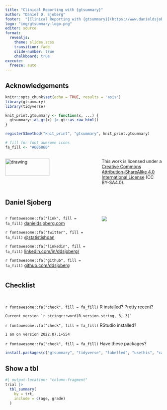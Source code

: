 ```yaml
---
title: "Clinical Reporting with {gtsummary}"
author: "Daniel D. Sjoberg"
footer:  "[Clinical Reporting with {gtsummary}](https://www.danieldsjoberg.com/clinical-reporting-gtsummary-rmed/)"
logo: "img/gtsummary-logo.png"
editor: source
format: 
  revealjs: 
    theme: slides.scss
    transition: fade
    slide-number: true
    chalkboard: true
execute:
  freeze: auto
---
```


## Acknowledgements

```r
knitr::opts_chunk$set(echo = TRUE, results = 'asis')
library(gtsummary)
library(tidyverse)

knit_print.gtsummary <- function(x, ...) {
  gtsummary::as_gt(x) |> gt::as_raw_html()
}

registerS3method("knit_print", "gtsummary", knit_print.gtsummary)

# fill for font awesome icons
fa_fill <- "#606060"
```

:::: {.columns}

::: {.column width="60%"}
<img src="img/r-med-logo-pride.png" alt="drawing" width="70%"/>
:::

::: {.column width="40%"}
This work is licensed under a [Creative Commons Attribution-ShareAlike 4.0 International License](https://creativecommons.org/licenses/by-sa/4.0/) (CC BY-SA4.0).
:::

::::


## Daniel Sjoberg

:::: {.columns}

::: {.column width="60%"}
`r fontawesome::fa("link", fill = fa_fill)` [danieldsjoberg.com](https://www.danieldsjoberg.com/)

`r fontawesome::fa("twitter", fill = fa_fill)` [\@statistishdan](https://twitter.com/statistishdan)

`r fontawesome::fa("linkedin", fill = fa_fill)` [linkedin.com/in/ddsjoberg/](https://www.linkedin.com/in/ddsjoberg/)

`r fontawesome::fa("github", fill = fa_fill)` [github.com/ddsjoberg](https://github.com/ddsjoberg/)
:::

::: {.column width="40%"}
![](img/dan-fire-island.jpg)
:::

::::


## Checklist

<br>

`r fontawesome::fa("check", fill = fa_fill)` R installed? Pretty recent?

    Current version `r stringr::word(R.version.string, 3, 3)`

`r fontawesome::fa("check", fill = fa_fill)` RStudio installed?

    I am on version 2022.07.1+554 

`r fontawesome::fa("check", fill = fa_fill)` Have these packages?

``` r
install.packages(c("gtsummary", "tidyverse", "labelled", "usethis", "causaldata", "skimr"))
```

## Show a tbl

```r
#| output-location: "column-fragment"
trial |> 
  tbl_summary(
    by = trt, 
    include = c(age, grade)
  )
```
